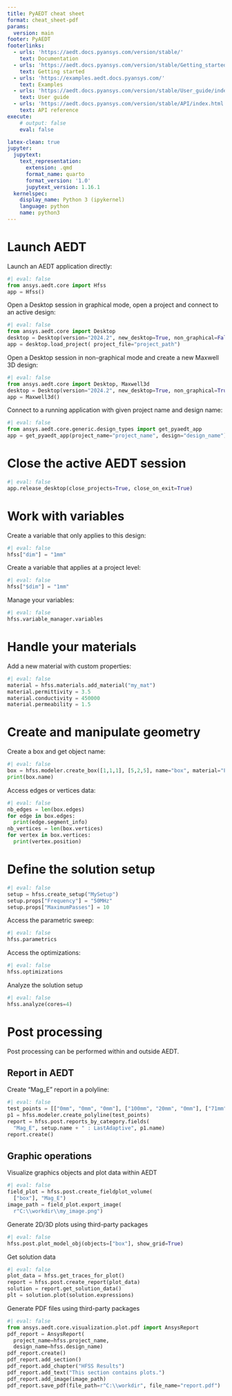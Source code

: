 ```yaml
---
title: PyAEDT cheat sheet
format: cheat_sheet-pdf
params:
  version: main
footer: PyAEDT
footerlinks:
  - urls: 'https://aedt.docs.pyansys.com/version/stable/'
    text: Documentation
  - urls: 'https://aedt.docs.pyansys.com/version/stable/Getting_started/index.html'
    text: Getting started
  - urls: 'https://examples.aedt.docs.pyansys.com/'
    text: Examples
  - urls: 'https://aedt.docs.pyansys.com/version/stable/User_guide/index.html'
    text: User guide
  - urls: 'https://aedt.docs.pyansys.com/version/stable/API/index.html'
    text: API reference
execute:
    # output: false
    eval: false

latex-clean: true
jupyter:
  jupytext:
    text_representation:
      extension: .qmd
      format_name: quarto
      format_version: '1.0'
      jupytext_version: 1.16.1
  kernelspec:
    display_name: Python 3 (ipykernel)
    language: python
    name: python3
---
```


# Launch AEDT

Launch an AEDT application directly:

```python
#| eval: false
from ansys.aedt.core import Hfss
app = Hfss()
```

Open a Desktop session in graphical mode, open a project and connect to an active design:

```python
#| eval: false
from ansys.aedt.core import Desktop
desktop = Desktop(version="2024.2", new_desktop=True, non_graphical=False, close_on_exit=True)
app = desktop.load_project( project_file="project_path")
```

Open a Desktop session in non-graphical mode and create a new Maxwell 3D design:
```python
#| eval: false
from ansys.aedt.core import Desktop, Maxwell3d
desktop = Desktop(version="2024.2", new_desktop=True, non_graphical=True, close_on_exit=True)
app = Maxwell3d()
```

Connect to a running application with given project name and design name:
```python
#| eval: false
from ansys.aedt.core.generic.design_types import get_pyaedt_app
app = get_pyaedt_app(project_name="project_name", design="design_name")
```

# Close the active AEDT session

```python
#| eval: false
app.release_desktop(close_projects=True, close_on_exit=True)
```

# Work with variables

Create a variable that only applies to this design:
```python
#| eval: false
hfss["dim"] = "1mm"
```
Create a variable that applies at a project level:
```python
#| eval: false
hfss["$dim"] = "1mm"
```
Manage your variables:
```python
#| eval: false
hfss.variable_manager.variables
```

# Handle your materials

Add a new material with custom properties:
```python
#| eval: false
material = hfss.materials.add_material("my_mat")
material.permittivity = 3.5
material.conductivity = 450000
material.permeability = 1.5
```

# Create and manipulate geometry
Create a box and get object name:
```python
#| eval: false
box = hfss.modeler.create_box([1,1,1], [5,2,5], name="box", material="FR4_epoxy")
print(box.name)
```

Access edges or vertices data:
```python
#| eval: false
nb_edges = len(box.edges)
for edge in box.edges:
  print(edge.segment_info)
nb_vertices = len(box.vertices)
for vertex in box.vertices:
  print(vertex.position)
```

# Define the solution setup
```python
#| eval: false
setup = hfss.create_setup("MySetup")
setup.props["Frequency"] = "50MHz"
setup.props["MaximumPasses"] = 10
```

Access the parametric sweep:
```python
#| eval: false
hfss.parametrics
```

Access the optimizations:
```python
#| eval: false
hfss.optimizations
```

Analyze the solution setup
```python
#| eval: false
hfss.analyze(cores=4)
```

# Post processing
Post processing can be performed within and outside AEDT.

## Report in AEDT
Create "Mag_E" report in a polyline:
```python
#| eval: false
test_points = [["0mm", "0mm", "0mm"], ["100mm", "20mm", "0mm"], ["71mm", "71mm", "0mm"], ["0mm", "100mm", "0mm"]]
p1 = hfss.modeler.create_polyline(test_points)
report = hfss.post.reports_by_category.fields(
  "Mag_E", setup.name + " : LastAdaptive", p1.name)
report.create()
```

## Graphic operations
Visualize graphics objects and plot data within AEDT
```python
#| eval: false
field_plot = hfss.post.create_fieldplot_volume(
  ["box"], "Mag_E")
image_path = field_plot.export_image(
  r"C:\\workdir\\my_image.png")
```

Generate 2D/3D plots using third-party packages
```python
#| eval: false
hfss.post.plot_model_obj(objects=["box"], show_grid=True)
```

Get solution data
```python
#| eval: false
plot_data = hfss.get_traces_for_plot()
report = hfss.post.create_report(plot_data)
solution = report.get_solution_data()
plt = solution.plot(solution.expressions)
```

Generate PDF files using third-party packages
```python
#| eval: false
from ansys.aedt.core.visualization.plot.pdf import AnsysReport
pdf_report = AnsysReport(
  project_name=hfss.project_name,
  design_name=hfss.design_name)
pdf_report.create()
pdf_report.add_section()
pdf_report.add_chapter("HFSS Results")
pdf_report.add_text("This section contains plots.")
pdf_report.add_image(image_path)
pdf_report.save_pdf(file_path=r"C:\\workdir", file_name="report.pdf")
```
